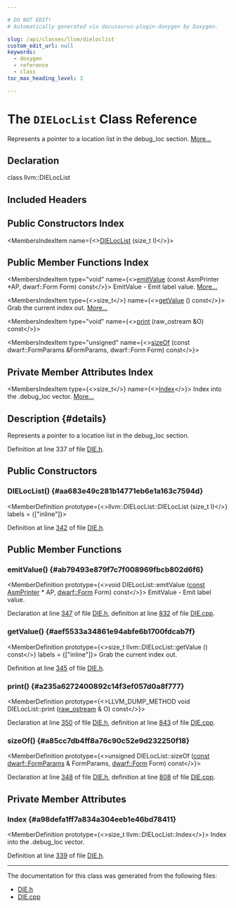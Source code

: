 ```yaml
---

# DO NOT EDIT!
# Automatically generated via docusaurus-plugin-doxygen by Doxygen.

slug: /api/classes/llvm/dieloclist
custom_edit_url: null
keywords:
  - doxygen
  - reference
  - class
toc_max_heading_level: 3

---
```





# The `DIELocList` Class Reference

<DoxygenPage pluginConfig={pluginConfig}>

Represents a pointer to a location list in the debug&#95;loc section. <a href="#details">More...</a>

## Declaration

<CodeBlock>class llvm::DIELocList</CodeBlock>

## Included Headers

<IncludesList>
<IncludesListItem
  filePath="llvm/CodeGen/DIE.h"
  permalink="/docs/api/files/include/include/llvm/include/llvm/codegen/die-h"
  isLocal="true" />
</IncludesList>

## Public Constructors Index

<MembersIndex>

<MembersIndexItem
  name={<><a href="#aa683e49c281b14771eb6e1a163c7594d">DIELocList</a> (size&#95;t I)</>}>
</MembersIndexItem>

</MembersIndex>

## Public Member Functions Index

<MembersIndex>

<MembersIndexItem
  type="void"
  name={<><a href="#ab79493e879f7c7f008969fbcb802d6f6">emitValue</a> (const AsmPrinter &#42;AP, dwarf::Form Form) const</>}>
EmitValue - Emit label value. <a href="#ab79493e879f7c7f008969fbcb802d6f6">More...</a>
</MembersIndexItem>

<MembersIndexItem
  type={<>size&#95;t</>}
  name={<><a href="#aef5533a34861e94abfe6b1700fdcab7f">getValue</a> () const</>}>
Grab the current index out. <a href="#aef5533a34861e94abfe6b1700fdcab7f">More...</a>
</MembersIndexItem>

<MembersIndexItem
  type="void"
  name={<><a href="#a235a6272400892c14f3ef057d0a8f777">print</a> (raw&#95;ostream &amp;O) const</>}>
</MembersIndexItem>

<MembersIndexItem
  type="unsigned"
  name={<><a href="#a85cc7db4ff8a76c90c52e9d232250f18">sizeOf</a> (const dwarf::FormParams &amp;FormParams, dwarf::Form Form) const</>}>
</MembersIndexItem>

</MembersIndex>

## Private Member Attributes Index

<MembersIndex>

<MembersIndexItem
  type={<>size&#95;t</>}
  name={<><a href="#a98defa1ff7a834a304eeb1e46bd78411">Index</a></>}>
Index into the .debug&#95;loc vector. <a href="#a98defa1ff7a834a304eeb1e46bd78411">More...</a>
</MembersIndexItem>

</MembersIndex>

## Description {#details}

Represents a pointer to a location list in the debug&#95;loc section.

Definition at line 337 of file <a href="/docs/api/files/include/include/llvm/include/llvm/codegen/die-h">DIE.h</a>.

<SectionDefinition>

## Public Constructors

### DIELocList() {#aa683e49c281b14771eb6e1a163c7594d}

<MemberDefinition
  prototype={<>llvm::DIELocList::DIELocList (size&#95;t I)</>}
  labels = {["inline"]}>

Definition at line <a href="/docs/api/files/include/include/llvm/include/llvm/codegen/die-h/#l00342">342</a> of file <a href="/docs/api/files/include/include/llvm/include/llvm/codegen/die-h">DIE.h</a>.
</MemberDefinition>

</SectionDefinition>

<SectionDefinition>

## Public Member Functions

### emitValue() {#ab79493e879f7c7f008969fbcb802d6f6}

<MemberDefinition
  prototype={<>void DIELocList::emitValue (<a href="/docs/api/files/lib/lib/target/lib/target/aarch64/aarch64promoteconstant-cpp/#a90f8350fecae261c25be85d38b451bff">const</a> <a href="/docs/api/classes/llvm/asmprinter">AsmPrinter</a> &#42; AP, <a href="/docs/api/namespaces/llvm/dwarf/#a6c06a10ffac779879f6b62a1a904517b">dwarf::Form</a> Form) const</>}>
EmitValue - Emit label value.

Declaration at line <a href="/docs/api/files/include/include/llvm/include/llvm/codegen/die-h/#l00347">347</a> of file <a href="/docs/api/files/include/include/llvm/include/llvm/codegen/die-h">DIE.h</a>, definition at line <a href="/docs/api/files/lib/lib/codegen/lib/codegen/asmprinter/die-cpp/#l00832">832</a> of file <a href="/docs/api/files/lib/lib/codegen/lib/codegen/asmprinter/die-cpp">DIE.cpp</a>.
</MemberDefinition>

### getValue() {#aef5533a34861e94abfe6b1700fdcab7f}

<MemberDefinition
  prototype={<>size&#95;t llvm::DIELocList::getValue () const</>}
  labels = {["inline"]}>
Grab the current index out.

Definition at line <a href="/docs/api/files/include/include/llvm/include/llvm/codegen/die-h/#l00345">345</a> of file <a href="/docs/api/files/include/include/llvm/include/llvm/codegen/die-h">DIE.h</a>.
</MemberDefinition>

### print() {#a235a6272400892c14f3ef057d0a8f777}

<MemberDefinition
  prototype={<>LLVM&#95;DUMP&#95;METHOD void DIELocList::print (<a href="/docs/api/classes/llvm/raw-ostream">raw&#95;ostream</a> &amp; O) const</>}>

Declaration at line <a href="/docs/api/files/include/include/llvm/include/llvm/codegen/die-h/#l00350">350</a> of file <a href="/docs/api/files/include/include/llvm/include/llvm/codegen/die-h">DIE.h</a>, definition at line <a href="/docs/api/files/lib/lib/codegen/lib/codegen/asmprinter/die-cpp/#l00843">843</a> of file <a href="/docs/api/files/lib/lib/codegen/lib/codegen/asmprinter/die-cpp">DIE.cpp</a>.
</MemberDefinition>

### sizeOf() {#a85cc7db4ff8a76c90c52e9d232250f18}

<MemberDefinition
  prototype={<>unsigned DIELocList::sizeOf (<a href="/docs/api/files/lib/lib/target/lib/target/aarch64/aarch64promoteconstant-cpp/#a90f8350fecae261c25be85d38b451bff">const</a> <a href="/docs/api/structs/llvm/dwarf/formparams">dwarf::FormParams</a> &amp; FormParams, <a href="/docs/api/namespaces/llvm/dwarf/#a6c06a10ffac779879f6b62a1a904517b">dwarf::Form</a> Form) const</>}>

Declaration at line <a href="/docs/api/files/include/include/llvm/include/llvm/codegen/die-h/#l00348">348</a> of file <a href="/docs/api/files/include/include/llvm/include/llvm/codegen/die-h">DIE.h</a>, definition at line <a href="/docs/api/files/lib/lib/codegen/lib/codegen/asmprinter/die-cpp/#l00808">808</a> of file <a href="/docs/api/files/lib/lib/codegen/lib/codegen/asmprinter/die-cpp">DIE.cpp</a>.
</MemberDefinition>

</SectionDefinition>

<SectionDefinition>

## Private Member Attributes

### Index {#a98defa1ff7a834a304eeb1e46bd78411}

<MemberDefinition
  prototype={<>size&#95;t llvm::DIELocList::Index</>}>
Index into the .debug&#95;loc vector.

Definition at line <a href="/docs/api/files/include/include/llvm/include/llvm/codegen/die-h/#l00339">339</a> of file <a href="/docs/api/files/include/include/llvm/include/llvm/codegen/die-h">DIE.h</a>.
</MemberDefinition>

</SectionDefinition>

<hr/>

The documentation for this class was generated from the following files:

<ul>
<li><a href="/docs/api/files/include/include/llvm/include/llvm/codegen/die-h">DIE.h</a></li>
<li><a href="/docs/api/files/lib/lib/codegen/lib/codegen/asmprinter/die-cpp">DIE.cpp</a></li>
</ul>

</DoxygenPage>
